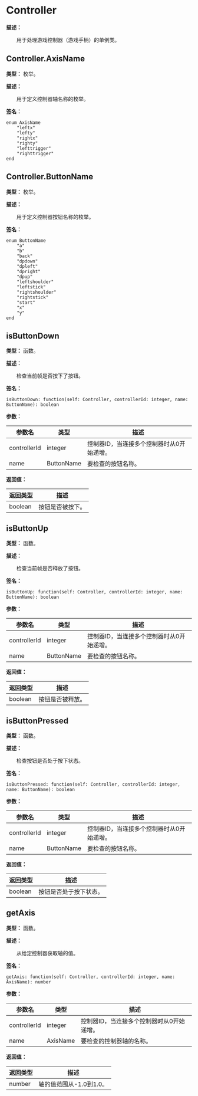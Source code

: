 
# Controller

**描述：**

&emsp;&emsp;用于处理游戏控制器（游戏手柄）的单例类。

## Controller.AxisName

**类型：** 枚举。

**描述：**

&emsp;&emsp;用于定义控制器轴名称的枚举。

**签名：**
```tl
enum AxisName
	"leftx"
	"lefty"
	"rightx"
	"righty"
	"lefttrigger"
	"righttrigger"
end
```

## Controller.ButtonName

**类型：** 枚举。

**描述：**

&emsp;&emsp;用于定义控制器按钮名称的枚举。

**签名：**
```tl
enum ButtonName
	"a"
	"b"
	"back"
	"dpdown"
	"dpleft"
	"dpright"
	"dpup"
	"leftshoulder"
	"leftstick"
	"rightshoulder"
	"rightstick"
	"start"
	"x"
	"y"
end
```

## isButtonDown

**类型：** 函数。

**描述：**

&emsp;&emsp;检查当前帧是否按下了按钮。

**签名：**
```tl
isButtonDown: function(self: Controller, controllerId: integer, name: ButtonName): boolean
```

**参数：**

| 参数名 | 类型 | 描述 |
| --- | --- | --- |
| controllerId | integer | 控制器ID，当连接多个控制器时从0开始递增。 |
| name | ButtonName | 要检查的按钮名称。 |

**返回值：**

| 返回类型 | 描述 |
| --- | --- |
| boolean | 按钮是否被按下。 |

## isButtonUp

**类型：** 函数。

**描述：**

&emsp;&emsp;检查当前帧是否释放了按钮。

**签名：**
```tl
isButtonUp: function(self: Controller, controllerId: integer, name: ButtonName): boolean
```

**参数：**

| 参数名 | 类型 | 描述 |
| --- | --- | --- |
| controllerId | integer | 控制器ID，当连接多个控制器时从0开始递增。 |
| name | ButtonName | 要检查的按钮名称。 |

**返回值：**

| 返回类型 | 描述 |
| --- | --- |
| boolean | 按钮是否被释放。 |

## isButtonPressed

**类型：** 函数。

**描述：**

&emsp;&emsp;检查按钮是否处于按下状态。

**签名：**
```tl
isButtonPressed: function(self: Controller, controllerId: integer, name: ButtonName): boolean
```

**参数：**

| 参数名 | 类型 | 描述 |
| --- | --- | --- |
| controllerId | integer | 控制器ID，当连接多个控制器时从0开始递增。 |
| name | ButtonName | 要检查的按钮名称。 |

**返回值：**

| 返回类型 | 描述 |
| --- | --- |
| boolean | 按钮是否处于按下状态。 |

## getAxis

**类型：** 函数。

**描述：**

&emsp;&emsp;从给定控制器获取轴的值。

**签名：**
```tl
getAxis: function(self: Controller, controllerId: integer, name: AxisName): number
```

**参数：**

| 参数名 | 类型 | 描述 |
| --- | --- | --- |
| controllerId | integer | 控制器ID，当连接多个控制器时从0开始递增。 |
| name | AxisName | 要检查的控制器轴的名称。 |

**返回值：**

| 返回类型 | 描述 |
| --- | --- |
| number | 轴的值范围从-1.0到1.0。 |